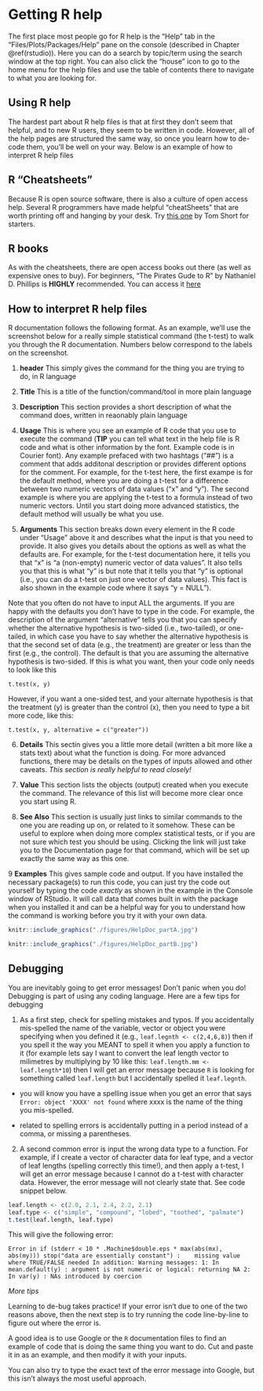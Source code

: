 # Getting R help {#help}

The first place most people go for R help is the "Help" tab in the "Files/Plots/Packages/Help" pane on the console (described in Chapter \@ref(rstudio)). Here you can do a search by topic/term using the search window at the top right. You can also click the "house" icon to go to the home menu for the help files and use the table of contents there to navigate to what you are looking for.

## Using R help

The hardest part about R help files is that at first they don't seem that helpful, and to new R users, they seem to be written in code. However, all of the help pages are structured the same way, so once you learn how to de-code them, you'll be well on your way. Below is an example of how to interpret R help files

## R "Cheatsheets"

Because R is open source software, there is also a culture of open access help. Several R programmers have made helpful "cheatSheets" that are worth printing off and hanging by your desk. Try [this one](https://cran.r-project.org/doc/contrib/Short-refcard.pdf) by Tom Short for starters.

## R books

As with the cheatsheets, there are open access books out there (as well as expensive ones to buy). For beginners, "The Pirates Gude to R" by Nathaniel D. Phillips is **HIGHLY** recommended. You can access it [here](https://bookdown.org/ndphillips/YaRrr/) 

## How to interpret R help files

R documentation follows the following format. As an example, we'll use the screenshot below for a really simple statistical command (the t-test) to walk you through the R documentation. Numbers below correspond to the labels on the screenshot.

1. **header** This simply gives the command for the thing you are trying to do, in R language

2. **Title** This is a title of the function/command/tool in more plain language

3. **Description** This section provides a short description of what the command does, written in reaonably plain language

4. **Usage** This is where you see an example of R code that you use to execute the command (**TIP** you can tell what text in the help file is R code and what is other information by the font. Example code is in Courier font). Any example prefaced with two hashtags ("##") is a comment that adds additonal description or provides different options for the comment. For example, for the t-test here, the first exampe is for the default method, where you are doing a t-test for a difference between two numeric vectors of data values ("x" and "y"). The second example is where you are applying the t-test to a formula instead of two numeric vectors. Until you start doing more advanced statistics, the default method will usually be what you use.

5. **Arguments** This section breaks down every element in the R code under "Usage" above it and describes what the input is that you need to provide. It also gives you details about the options as well as what the defaults are. For example, for the t-test documentation here, it tells you that "x" is "a (non-empty) numeric vector of data values". It also tells you that this is what "y" is but note that it tells you that "y" is optional (i.e., you can do a t-test on just one vector of data values). This fact is also shown in the example code where it says "y = NULL").

Note that you often do not have to input ALL the arguments. If you are happy with the defaults you don't have to type in the code. For example, the description of the argument "alternative" tells you that you can specify whether the alternative hypothesis is two-sided (i.e., two-tailed), or one-tailed, in which case you have to say whether the alternative hypothesis is that the second set of data (e.g., the treatment) are greater or less than the first (e.g., the control). The default is that you are assuming the alternative hypothesis is two-sided. If this is what you want, then your code only needs to look like this

``` t.test(x, y)```

However, if you want a one-sided test, and your alternate hypothesis is that the treatment (y) is greater than the control (x), then you need to type a bit more code, like this: 

```t.test(x, y, alternative = c("greater"))``` 


6. **Details** This sectin gives you a little more detail (written a bit more like a stats text) about what the function is doing. For more advanced functions, there may be details on the types of inputs allowed and other caveats. *This section is really helpful to read closely!*

7. **Value** This section lists the objects (output) created when you execute the command. The relevance of this list will become more clear once you start using R.

8. **See Also** This section is usually just links to similar commands to the one you are reading up on, or related to it somehow. These can be useful to explore when doing more complex statistical tests, or if you are not sure which test you should be using. Clicking the link will just take you to the Documentation page for that command, which will be set up exactly the same way as this one.

9 **Examples** This gives sample code and output. If you have installed the necessary package(s) to run this code, you can just try the code out yourself by typing the code *exactly* as shown in the example in the Console window of RStudio. It will call data that comes built in with the package when you installed it and can be a helpful way for you to understand how the command is working before you try it with your own data. 


```r
knitr::include_graphics("./figures/HelpDoc_partA.jpg")
```

```r
knitr::include_graphics("./figures/HelpDoc_partB.jpg")
```

## Debugging

You are inevitably going to get error messages! Don't panic when you do! Debugging is part of using any coding language. Here are a few tips for debugging

1. As a first step, check for spelling mistakes and typos. If you accidentally mis-spelled the name of the variable, vector or object you were specifying when you defined it (e.g., ```leaf.legnth <- c(2,4,6,8)```) then if you spell it the way you MEANT to spell it when you apply a function to it (for example lets say I want to convert the leaf length vector to milimetres by multiplying by 10 like this: ```leaf.length.mm <- leaf.length*10```) then I will get an error message because ```R``` is looking for something called ```leaf.length``` but I accidentally spelled it ```leaf.legnth```.
- you will know you have a spelling issue when you get an error that says ```Error: object 'XXXX' not found``` where xxxx is the name of the thing you mis-spelled.

- related to spelling errors is accidentally putting in a period instead of a comma, or missing a parentheses. 

2. A second common error is input the wrong data type to a function. For example, if I create a vector of character data for leaf type, and a vector of leaf lengths (spelling correctly this time!), and then apply a t-test, I will get an error message because I cannot do a t-test with character data. However, the error message will not clearly state that. See code snippet below.

```r
leaf.length <- c(2.0, 2.1, 2.4, 2.2, 2.1)
leaf.type <- c("simple", "compound", "lobed", "toothed", "palmate")
t.test(leaf.length, leaf.type)
```

This will give the following error:

```Error in if (stderr < 10 * .Machine$double.eps * max(abs(mx), abs(my))) stop("data are essentially constant") : 
  missing value where TRUE/FALSE needed
In addition: Warning messages:
1: In mean.default(y) : argument is not numeric or logical: returning NA
2: In var(y) : NAs introduced by coercion```


*More tips*

Learning to de-bug takes practice! If your error isn't due to one of the two reasons above, then the next step is to try running the code line-by-line to figure out where the error is.

A good idea is to use Google or the ```R``` documentation files to find an example of code that is doing the same thing you want to do. Cut and paste it in as an example, and then modify it with your inputs.

You can also try to type the exact text of the error message into Google, but this isn't always the most useful approach. 

